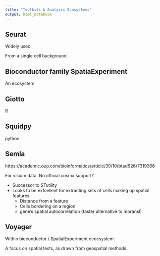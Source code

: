 ```yaml
---
title: "Toolkits & Analysis Ecosystems"
output: html_notebook
---
```



## Seurat

Widely used. 

From a single cell background.


## Bioconductor family SpatiaExperiment

An ecosystem 


## Giotto

R

## Squidpy

python

## Semla  

https://academic.oup.com/bioinformatics/article/39/10/btad626/7319366

For visium data. No official cosmx support?

* Successor to STutility
* Looks to be exfcellent for extracting sets of cells making up spatial features
   - Distance from a feature
   - Cells bordering on a region
   - gene's spatial autocorrelation (faster alternative to moransI)



## Voyager

Within bioconductor / SpatialExperiment ecocsystem.

A focus on spatial tests, as drawn from geospatial methods.









